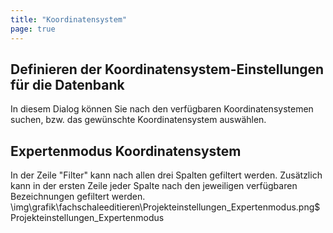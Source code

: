 ```yaml
---
title: "Koordinatensystem"
page: true
---
```

## Definieren der Koordinatensystem-Einstellungen f&#252;r die Datenbank

In diesem Dialog k&#246;nnen Sie nach den verf&#252;gbaren Koordinatensystemen suchen, bzw. das gew&#252;nschte Koordinatensystem ausw&#228;hlen.

## Expertenmodus Koordinatensystem

In der Zeile &quot;Filter&quot; kann nach allen drei Spalten gefiltert werden. Zus&#228;tzlich kann in der ersten Zeile jeder Spalte nach den jeweiligen verf&#252;gbaren Bezeichnungen gefiltert werden.<Image>\img\grafik\fachschaleeditieren\Projekteinstellungen_Expertenmodus.png$Projekteinstellungen_Expertenmodus</Image>
